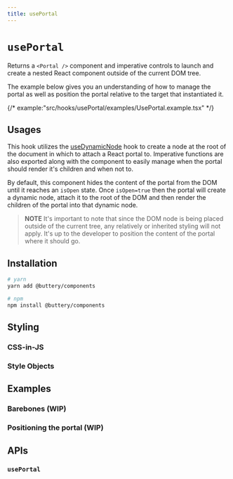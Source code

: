 ```yaml
---
title: usePortal
---
```


# `usePortal`

Returns a `<Portal />` component and imperative controls to launch and create a nested React component
outside of the current DOM tree.

The example below gives you an understanding of how to manage the portal as well as position the portal relative
to the target that instantiated it.

{/* example:"src/hooks/usePortal/examples/UsePortal.example.tsx" */}

## Usages

This hook utilizes the [useDynamicNode](./hooks.useDynamicNode.mdx) hook to create a node at the root of the document
in which to attach a React portal to. Imperative functions are also exported along with the component to easily manage
when the portal should render it's children and when not to.

By default, this component hides the content of the portal from the DOM until it reaches an `isOpen` state. Once `isOpen=true`
then the portal will create a dynamic node, attach it to the root of the DOM and then render the children of the portal into that
dynamic node.

> **NOTE** It's important to note that since the DOM node is being placed outside of the current tree, any relatively or inherited
> styling will not apply. It's up to the developer to position the content of the portal where it should go.

## Installation

```bash
# yarn
yarn add @buttery/components

# npm
npm install @buttery/components
```

## Styling

### CSS-in-JS

### Style Objects

## Examples

### Barebones (WIP)

### Positioning the portal (WIP)

## APIs

### `usePortal`
